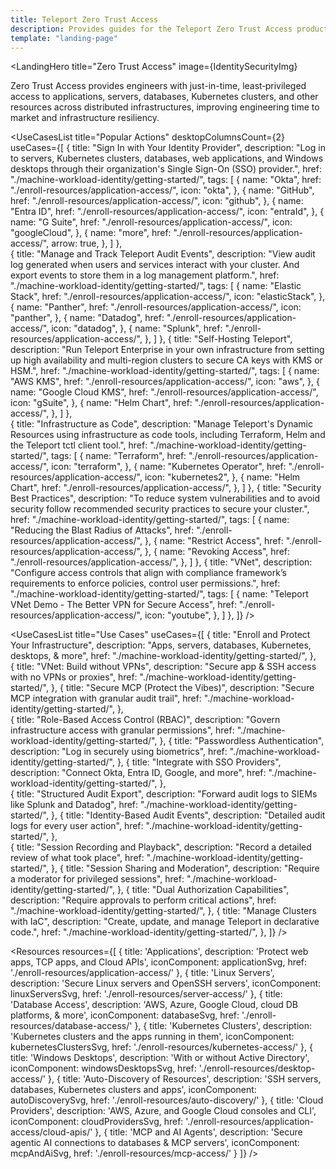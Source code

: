 ```yaml
---
title: Teleport Zero Trust Access
description: Provides guides for the Teleport Zero Trust Access product.
template: "landing-page"
---
```




<LandingHero
  title="Zero Trust Access"
  image={IdentitySecurityImg}
>
  Zero Trust Access provides engineers with just-in-time, least‐privileged
  access to applications, servers, databases, Kubernetes clusters, and other
  resources across distributed infrastructures, improving engineering time to
  market and infrastructure resiliency.
</LandingHero>

<UseCasesList
  title="Popular Actions"
  desktopColumnsCount={2}
  useCases={[
    {
      title: "Sign In with Your Identity Provider",
      description: "Log in to servers, Kubernetes clusters, databases, web applications, and Windows desktops through their organization's Single Sign-On (SSO) provider.",
      href: "./machine-workload-identity/getting-started/",
      tags: [
        {
          name: "Okta",
          href: "./enroll-resources/application-access/",
          icon: "okta",
        },
        {
          name: "GitHub",
          href: "./enroll-resources/application-access/",
          icon: "github",
        },
        {
          name: "Entra ID",
          href: "./enroll-resources/application-access/",
          icon: "entraId",
        },
        {
          name: "G Suite",
          href: "./enroll-resources/application-access/",
          icon: "googleCloud",
        },
       {
          name: "more",
          href: "./enroll-resources/application-access/",
          arrow: true,
        },
      ]
    },  
    {
      title: "Manage and Track Teleport Audit Events",
      description: "View audit log generated when users and services interact with your cluster. And export events to store them in a log management platform.",
      href: "./machine-workload-identity/getting-started/",
      tags: [
        {
          name: "Elastic Stack",
          href: "./enroll-resources/application-access/",
          icon: "elasticStack",
        },
        {
          name: "Panther",
          href: "./enroll-resources/application-access/",
          icon: "panther",
        },
        {
          name: "Datadog",
          href: "./enroll-resources/application-access/",
          icon: "datadog",
        },
        {
          name: "Splunk",
          href: "./enroll-resources/application-access/",
        },
      ]
    },
    {
      title: "Self-Hosting Teleport",
      description: "Run Teleport Enterprise in your own infrastructure from setting up high availability and multi-region clusters to secure CA keys with KMS or HSM.",
      href: "./machine-workload-identity/getting-started/",
      tags: [
        {
          name: "AWS KMS",
          href: "./enroll-resources/application-access/",
          icon: "aws",
        },
        {
          name: "Google Cloud KMS",
          href: "./enroll-resources/application-access/",
          icon: "gSuite",
        },
        {
          name: "Helm Chart",
          href: "./enroll-resources/application-access/",
        },
      ]
    },  
    {
      title: "Infrastructure as Code",
      description: "Manage Teleport's Dynamic Resources using infrastructure as code tools, including Terraform, Helm and the Teleport tctl client tool.",
      href: "./machine-workload-identity/getting-started/",
      tags: [
        {
          name: "Terraform",
          href: "./enroll-resources/application-access/",
          icon: "terraform",
        },
        {
          name: "Kubernetes Operator",
          href: "./enroll-resources/application-access/",
          icon: "kubernetes2",
        },
        {
          name: "Helm Chart",
          href: "./enroll-resources/application-access/",
        },
      ]
    },
    {
      title: "Security Best Practices",
      description: "To reduce system vulnerabilities and to avoid security follow recommended security practices to secure your cluster.",
      href: "./machine-workload-identity/getting-started/",
      tags: [
        {
          name: "Reducing the Blast Radius of Attacks",
          href: "./enroll-resources/application-access/",
        },
        {
          name: "Restrict Access",
          href: "./enroll-resources/application-access/",
        },
        {
          name: "Revoking Access",
          href: "./enroll-resources/application-access/",
        },
      ]
    },
    {
      title: "VNet",
      description: "Configure access controls that align with compliance framework’s requirements to enforce policies, control user permissions.",
      href: "./machine-workload-identity/getting-started/",
      tags: [
        {
          name: "Teleport VNet Demo - The Better VPN for Secure Access",
          href: "./enroll-resources/application-access/",
          icon: "youtube",
        },
      ]
    },
  ]}
/>

<UseCasesList
  title="Use Cases"
  useCases={[
    {
      title: "Enroll and Protect Your Infrastructure",
      description: "Apps, servers, databases, Kubernetes, desktops, & more",
      href: "./machine-workload-identity/getting-started/",
    },  
    {
      title: "VNet: Build without VPNs",
      description: "Secure app & SSH access with no VPNs or proxies",
      href: "./machine-workload-identity/getting-started/",
    },
    {
      title: "Secure MCP (Protect the Vibes)",
      description: "Secure MCP integration with granular audit trail",
      href: "./machine-workload-identity/getting-started/",
    },  
    {
      title: "Role-Based Access Control (RBAC)",
      description: "Govern infrastructure access with granular permissions",
      href: "./machine-workload-identity/getting-started/",
    },
    {
      title: "Passwordless Authentication",
      description: "Log in securely using biometrics",
      href: "./machine-workload-identity/getting-started/",
    },
    {
      title: "Integrate with SSO Providers",
      description: "Connect Okta, Entra ID, Google, and more",
      href: "./machine-workload-identity/getting-started/",
    },  
    {
      title: "Structured Audit Export",
      description: "Forward audit logs to SIEMs like Splunk and Datadog",
      href: "./machine-workload-identity/getting-started/",
    },
    {
      title: "Identity-Based Audit Events",
      description: "Detailed audit logs for every user action",
      href: "./machine-workload-identity/getting-started/",
    },  
    {
      title: "Session Recording and Playback",
      description: "Record a detailed review of what took place",
      href: "./machine-workload-identity/getting-started/",
    },
    {
      title: "Session Sharing and Moderation",
      description: "Require a moderator for privileged sessions",
      href: "./machine-workload-identity/getting-started/",
    },
    {
      title: "Dual Authorization Capabilities",
      description: "Require approvals to perform critical actions",
      href: "./machine-workload-identity/getting-started/",
    },
    {
      title: "Manage Clusters with IaC",
      description: "Create, update, and manage Teleport in declarative code.",
      href: "./machine-workload-identity/getting-started/",
    },
  ]}
/>

<Resources
  resources={[
    {
      title: 'Applications',
      description: 'Protect web apps, TCP apps, and Cloud APIs',
      iconComponent: applicationSvg,
      href: './enroll-resources/application-access/'
    },
    {
      title: 'Linux Servers',
      description: 'Secure Linux servers and OpenSSH servers',
      iconComponent: linuxServersSvg,
      href: './enroll-resources/server-access/'
    },
    {
      title: 'Database Access',
      description: 'AWS, Azure, Google Cloud, cloud DB platforms, & more',
      iconComponent: databaseSvg,
      href: './enroll-resources/database-access/'
    },
    {
      title: 'Kubernetes Clusters',
      description: 'Kubernetes clusters and the apps running in them',
      iconComponent: kubernetesClustersSvg,
      href: './enroll-resources/kubernetes-access/'
    },
    {
      title: 'Windows Desktops',
      description: 'With or without Active Directory',
      iconComponent: windowsDesktopsSvg,
      href: './enroll-resources/desktop-access/'
    },
    {
      title: 'Auto-Discovery of Resources',
      description: 'SSH servers, databases, Kubernetes clusters and apps',
      iconComponent: autoDiscoverySvg,
      href: './enroll-resources/auto-discovery/'
    },
    {
      title: 'Cloud Providers',
      description: 'AWS, Azure, and Google Cloud consoles and CLI',
      iconComponent: cloudProvidersSvg,
      href: './enroll-resources/application-access/cloud-apis/'
    },
    {
      title: 'MCP and AI Agents',
      description: 'Secure agentic AI connections to databases & MCP servers',
      iconComponent: mcpAndAiSvg,
      href: './enroll-resources/mcp-access/'
    }
  ]}
/>